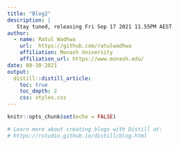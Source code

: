 ```yaml
---
title: "Blog2"
description: |
   Stay tuned, releasing Fri Sep 17 2021 11.55PM AEST
author:
  - name: Ratul Wadhwa 
    url:  https://github.com/ratulwadhwa
    affiliation: Monash University
    affiliation_url: https://www.monash.edu/
date: 08-30-2021
output:
  distill::distill_article:
    toc: true
    toc_depth: 2
    css: styles.css
---
```


```r
knitr::opts_chunk$set(echo = FALSE)

# Learn more about creating blogs with Distill at:
# https://rstudio.github.io/distill/blog.html

```

